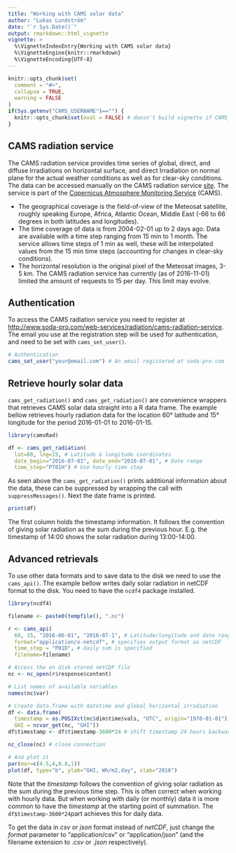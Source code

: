 ---
title: "Working with CAMS solar data"
author: "Lukas Lundström"
date: "`r Sys.Date()`"
output: rmarkdown::html_vignette
vignette: >
  %\VignetteIndexEntry{Working with CAMS solar data}
  %\VignetteEngine{knitr::rmarkdown}
  %\VignetteEncoding{UTF-8}
---

```{r echo=FALSE}
knitr::opts_chunk$set(
  comment = "#>", 
  collapse = TRUE,
  warning = FALSE
)
if(Sys.getenv("CAMS_USERNAME")=="") {
  knitr::opts_chunk$set(eval = FALSE) # doesn't build vignette if CAMS_USERNAME is not set
}
```

## CAMS radiation service
The CAMS radiation service provides time series of global, direct, and diffuse Irradiations on horizontal surface, and direct Irradiation on normal plane for the actual weather conditions as well as for clear-sky conditions. The data can be accessed manually on the CAMS radiation service [site](http://www.soda-pro.com/web-services/radiation/cams-radiation-service). The service is part of the [Copernicus Atmosphere Monitoring Service](http://atmosphere.copernicus.eu/) (CAMS).

* The geographical coverage is the field-of-view of the Meteosat satellite, roughly speaking Europe, Africa, Atlantic Ocean, Middle East (-66 to 66 degrees in both latitudes and longitudes).
* The time coverage of data is from 2004-02-01 up to 2 days ago. Data are available with a time step ranging from 15 min to 1 month. The service allows time steps of 1 min as well, these will be interpolated values from the 15 min time steps (accounting for changes in clear-sky conditions). 
* The horizontal resolution is the original pixel of the Meteosat images, 3-5 km.  The CAMS radiation service has currently (as of 2016-11-01) limited the amount of requests to 15 per day. This limit may evolve. 

## Authentication

To access the CAMS radiation service you need to register at [http://www.soda-pro.com/web-services/radiation/cams-radiation-service](http://www.soda-pro.com/web-services/radiation/cams-radiation-service). The email you use at the registration step will be used for authentication, and need to be set with  `cams_set_user()`.

```{r eval=FALSE}
# Authentication
cams_set_user("your@email.com") # An email registered at soda-pro.com
```


## Retrieve hourly solar data

`cams_get_radiation()` and `cams_get_radiation()` are convenience wrappers that retrieves CAMS solar data straight into a R data frame. The example bellow retrieves hourly radiation data for the location 60° latitude and 15° longitude for the period 2016-01-01 to 2016-01-15.
```{r}  
library(camsRad)

df <- cams_get_radiation(
  lat=60, lng=15, # Latitude & longitude coordinates 
  date_begin="2016-07-01", date_end="2016-07-01", # Date range
  time_step="PT01H") # Use hourly time step

```
As seen above the `cams_get_radiation()` prints additional information about the data, these can be suppressed by wrapping the call with `suppressMessages()`. Next the date frame is printed.

```{r}
print(df)
```
The first column holds the timestamp information. It follows the convention of giving solar radiation as the sum during the previous hour. E.g. the timestamp of 14:00 shows the solar radiation during 13:00-14:00. 

## Advanced retrievals
To use other data formats and to save data to the disk we need to use the `cams_api()`. The example bellow writes daily solar radiation in netCDF format to the disk. You need to have the `ncdf4` package installed.

```{r, warning = FALSE, fig.width=7}
library(ncdf4)

filename <- paste0(tempfile(), ".nc")

r <- cams_api(
  60, 15, "2016-06-01", "2016-07-1", # Latitude/longitude and date range 
  format="application/x-netcdf", # specifies output format as netCDF
  time_step = "P01D", # daily sum is specified
  filename=filename)

# Access the on disk stored netCDF file
nc <- nc_open(r$response$content)  

# List names of available variables
names(nc$var)

# Create data.frame with datetime and global horizontal irradiation
df <- data.frame(
  timestamp = as.POSIXct(nc$dim$time$vals, "UTC", origin="1970-01-01"),
  GHI = ncvar_get(nc, "GHI"))
df$timestamp <- df$timestamp-3600*24 # shift timestamp 24 hours backwards

nc_close(nc) # close connection

# And plot it
par(mar=c(4.5,4,0.8,1))
plot(df, type="b", ylab="GHI, Wh/m2,day", xlab="2016")


```
Note that the *timestamp* follows the convention of giving solar radiation as the sum during the previous time step. This is often correct when working with hourly data. But when working with daily (or monthly) data it is more common to have the *timestamp* at the starting point of summation. The `df$timestamp-3600*24`part achieves this for daily data.

To get the data in *csv* or *json* format instead of *netCDF*, just change the *format* parameter to "application/csv" or "application/json" (and the filename extension to *.csv* or *.json* respectively).
